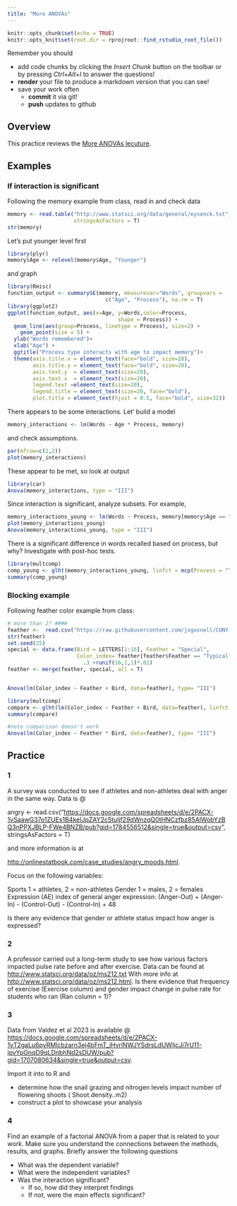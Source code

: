 ```yaml
---
title: "More ANOVAs"
---
```


<!-- COMMENT NOT SHOW IN ANY OUTPUT: Code chunk below sets overall defaults for .qmd file; these inlcude showing output by default and looking for files relative to .Rpoj file, not .qmd file, which makes putting filesin different folders easier  -->

```r
knitr::opts_chunk$set(echo = TRUE)
knitr::opts_knit$set(root.dir = rprojroot::find_rstudio_root_file())
```

Remember you should

-   add code chunks by clicking the *Insert Chunk* button on the toolbar
    or by pressing *Ctrl+Alt+I* to answer the questions!
-   **render** your file to produce a markdown version that you can see!
-   save your work often
    -   **commit** it via git!
    -   **push** updates to github

## Overview

This practice reviews the [More ANOVAs
lecuture](https://jsgosnell.github.io/cuny_biostats_book/content/chapters/More_ANOVAs.html).

## Examples

### If interaction is significant

Following the memory example from class, read in and check data

```r
memory <- read.table("http://www.statsci.org/data/general/eysenck.txt", header = T,
                     stringsAsFactors = T)
str(memory)
```

Let's put younger level first

```r
library(plyr)
memory$Age <- relevel(memory$Age, "Younger")
```

and graph

```r
library(Rmisc)
function_output <- summarySE(memory, measurevar="Words", groupvars =
                               c("Age", "Process"), na.rm = T)
library(ggplot2)
ggplot(function_output, aes(x=Age, y=Words,color=Process, 
                                   shape = Process)) +
  geom_line(aes(group=Process, linetype = Process), size=2) +
    geom_point(size = 5) +
  ylab("Words remembered")+ 
  xlab("Age") + 
  ggtitle("Process type interacts with age to impact memory")+
  theme(axis.title.x = element_text(face="bold", size=28), 
        axis.title.y = element_text(face="bold", size=28), 
        axis.text.y  = element_text(size=20),
        axis.text.x  = element_text(size=20), 
        legend.text =element_text(size=20),
        legend.title = element_text(size=20, face="bold"),
        plot.title = element_text(hjust = 0.5, face="bold", size=32))
```

There appears to be some interactions. Let' build a model

```r
memory_interactions <- lm(Words ~ Age * Process, memory)
```

and check assumptions.

```r
par(mfrow=c(2,2))
plot(memory_interactions)
```

These appear to be met, so look at output

```r
library(car)
Anova(memory_interactions, type = "III")
```

Since interaction is significant, analyze subsets. For example,

```r
memory_interactions_young <- lm(Words ~ Process, memory[memory$Age == "Younger",])
plot(memory_interactions_young)
Anova(memory_interactions_young, type = "III")
```

There is a significant difference in words recalled based on process,
but why? Investigate with post-hoc tests.

```r
library(multcomp)
comp_young <- glht(memory_interactions_young, linfct = mcp(Process = "Tukey"))
summary(comp_young)
```

### Blocking example

Following feather color example from class:

```r
# more than 2? ####
feather <-  read.csv("https://raw.githubusercontent.com/jsgosnell/CUNY-BioStats/master/datasets/wiebe_2002_example.csv", stringsAsFactors = T)
str(feather)
set.seed(25)
special <- data.frame(Bird = LETTERS[1:16], Feather = "Special", 
                      Color_index= feather[feather$Feather == "Typical", "Color_index"] +
                        .3 +runif(16,1,1)*.01)
feather <- merge(feather, special, all = T)


Anova(lm(Color_index ~ Feather + Bird, data=feather), type= "III")

library(multcomp)
compare <- glht(lm(Color_index ~ Feather + Bird, data=feather), linfct = mcp("Feather" = "Tukey"))
summary(compare)
```

```r
#note comparison doesn't work
Anova(lm(Color_index ~ Feather * Bird, data=feather), type= "III")
```

## Practice

### 1

A survey was conducted to see if athletes and non-athletes deal with
anger in the same way. Data is \@

angry \<-
read.csv("<https://docs.google.com/spreadsheets/d/e/2PACX-1vSaawG37o1ZUEs1B4keIJpZAY2c5tuljf29dWnzqQ0tHNCzfbz85AlWobYzBQ3nPPXJBLP-FWe4BNZB/pub?gid=1784556512&single=true&output=csv>",
stringsAsFactors = T)

and more information is at

<http://onlinestatbook.com/case_studies/angry_moods.html>.

Focus on the following variables:

Sports 1 = athletes, 2 = non-athletes Gender 1 = males, 2 = females
Expression (AE) index of general anger expression: (Anger-Out) +
(Anger-In) - (Control-Out) - (Control-In) + 48

Is there any evidence that gender or athlete status impact how anger is
expressed?

### 2

A professor carried out a long-term study to see how various factors
impacted pulse rate before and after exercise. Data can be found at
<http://www.statsci.org/data/oz/ms212.txt> With more info at
<http://www.statsci.org/data/oz/ms212.html>. Is there evidence that
frequency of exercise (Exercise column) and gender impact change in
pulse rate for students who ran (Ran column = 1)?

### 3

Data from Valdez et al 2023 is available \@
<https://docs.google.com/spreadsheets/d/e/2PACX-1vT2gaLu6pyRMlcbzarn3ej4bFmT_iHvrlNWJYSdrsLdUWIjcJi7rU11-ipvYpGnqD9qLDnbhNd2sDUW/pub?gid=1707080634&single=true&output=csv>.

Import it into to R and

-   determine how the snail grazing and nitrogen levels impact number of
    flowering shoots ( Shoot.density..m2)
-   construct a plot to showcase your analysis

### 4

Find an example of a factorial ANOVA from a paper that is related to
your work. Make sure you understand the connections between the methods,
results, and graphs. Briefly answer the following questions

-   What was the dependent variable?
-   What were the independent variables?
-   Was the interaction significant?
    -   If so, how did they interpret findings
    -   If not, were the main effects significant?
